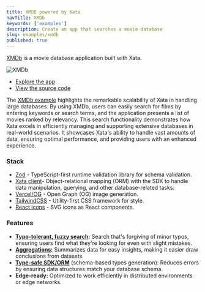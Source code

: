 ```yaml
---
title: XMDB powered by Xata
navTitle: XMDb
keywords: ['examples']
description: Create an app that searches a movie database
slug: examples/xmdb
published: true
---
```


[XMDb](https://xmdb.vercel.app/) is a movie database application built with Xata.

![XMDb](images/xmdb.png)

- [Explore the app](https://xmdb.vercel.app/)
- [View the source code](https://github.com/xataio/xmdb)

The [XMDb example](https://github.com/xataio/xmdb) highlights the remarkable scalability of Xata in handling large databases. By using XMDb, users can easily search for films by entering keywords or search terms, and the application presents a list of movies ranked by relevancy. This search functionality demonstrates how Xata excels in efficiently managing and supporting extensive databases in real-world scenarios. It showcases Xata's ability to handle vast amounts of data, ensuring optimal performance, and providing users with an enhanced experience.

### Stack

- [Zod](https://zod.dev) - TypeScript-first runtime validation library for schema validation.
- [Xata client](https://xata.io/docs/getting-started/cli)- Object-relational mapping (ORM) with the SDK to handle data manipulation, querying, and other database-related tasks.
- [Vercel/OG](https://vercel.com/docs/concepts/functions/edge-functions/og-image-generation#using-@vercel/o) - Open Graph (OG) image generation.
- [TailwindCSS](https://tailwindcss.com) - Utility-first CSS framework for style.
- [React icons](https://react-icons-kit.vercel.app) - SVG icons as React components.

### Features

- **[Typo-tolerant, fuzzy search](/docs/sdk/search):** Search that's forgiving of minor typos, ensuring users find what they're looking for even with slight mistakes.
- **[Aggregations](/docs/sdk/aggregate):** Summarizes data for easy insights, making it easier draw conclusions from datasets.
- **[Type-safe SDK/ORM](/docs/sdk/typescript/overview)** (schema-based types generation): Reduces errors by ensuring data structures match your database schema.
- **Edge-ready:** Optimized to work efficiently in distributed environments or edge networks.
